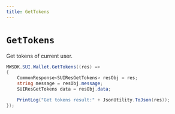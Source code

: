 ```yaml
---
title: GetTokens
---
```


# `GetTokens`

Get tokens of current user.

```csharp
MWSDK.SUI.Wallet.GetTokens((res) =>
{
    CommonResponse<SUIResGetTokens> resObj = res;
    string message = resObj.message;
    SUIResGetTokens data = resObj.data;

    PrintLog("Get tokens result:" + JsonUtility.ToJson(res));
});
```